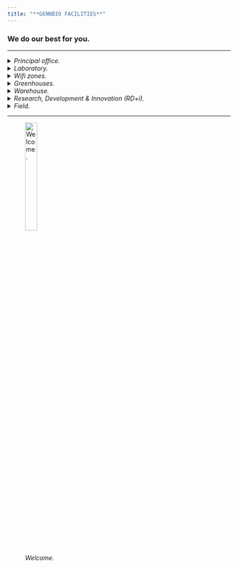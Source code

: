 ```yaml
---
title: "**GENNBIO FACILITIES**"
---
```


### We do our best for you.
___
<details> 
<summary> *Principal office.* </summary>


![*GENNBIO (Principal office).*](C:\Users\Dell\Desktop\GENNBIO.github.io\Principal_NN.jpg){width=50%}


</details>


<details> 
<summary> *Laboratory.* </summary>


![*Laboratory.*](C:\Users\Dell\Desktop\GENNBIO.github.io\LAB_NN23.png){width=50%}


![*Laboratory.*](C:\Users\Dell\Desktop\GENNBIO.github.io\Lab2_NN.jpg){width=50%}


![*In vitro technics.*](C:\Users\Dell\Desktop\GENNBIO.github.io\In vitro technics_NN.jpg){width=50%}


![*Ex vitro.*](C:\Users\Dell\Desktop\GENNBIO.github.io\Ex vitro_NN.jpg){width=50%}


</details>


<details> 
<summary> *Wifi zones.* </summary>

![*WiFi zone 1.*](C:\Users\Dell\Desktop\GENNBIO.github.io\Wifi zone 3_NN.jpg){width=50%}


![*WiFi zone 2.*](C:\Users\Dell\Desktop\GENNBIO.github.io\Loading_NN.gif){width=50%}


</details>


<details> 
<summary> *Greenhouses.* </summary>


![*Stage 3.*](C:\Users\Dell\Desktop\GENNBIO.github.io\Stage32_NN.png){width=50%}


![*Greenhouse 1.*](C:\Users\Dell\Desktop\GENNBIO.github.io\Greenhouse 1_NN.jpg){width=50%}


![*Greenhouse 2.*](C:\Users\Dell\Desktop\GENNBIO.github.io\Greenhouse 2_NN.jpg){width=50%}


![*Triple hybrid.*](C:\Users\Dell\Desktop\GENNBIO.github.io\TH1_NN.jpg){width=50%}


![*Stage 3.*](C:\Users\Dell\Desktop\GENNBIO.github.io\Stage3_NN.jpg){width=50%}


</details>


<details> 
<summary> *Warehouse.* </summary>


![*Warehouse 1.*](C:\Users\Dell\Desktop\GENNBIO.github.io\B2_NN.jpg){width=50%}


</details>


<details> 
<summary> *Research, Development & Innovation (RD+i).* </summary>


![*I SFA-UTC.*](C:\Users\Dell\Desktop\GENNBIO.github.io\ISFA-UTC_NN.jpg){width=50%}



![*Agri-business meetings.*](C:\Users\Dell\Desktop\GENNBIO.github.io\Meetings 4_NN.jpg){width=50%}


</details>


<details> 
<summary> *Field.* </summary>


![*Field.*](C:\Users\Dell\Desktop\GENNBIO.github.io\Field 1_NN.jpg){width=50%}


![*Field.*](C:\Users\Dell\Desktop\GENNBIO.github.io\Field 2_NN.jpg){width=50%}


</details>
___



![*Welcome.*](C:\Users\Dell\Desktop\GENNBIO.github.io\X_NN.gif){width=25%}


